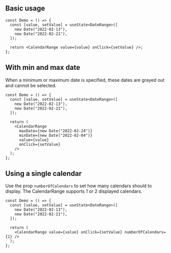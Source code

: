 
## Basic usage

<Preview>
  <DemoCalendarRange />
</Preview>

```tsx
const Demo = () => {
  const [value, setValue] = useState<DateRange>([
    new Date("2022-02-13"),
    new Date("2022-02-21"),
  ]);

  return <CalendarRange value={value} onClick={setValue} />;
};
```

## With min and max date

When a minimum or maximum date is specified, these dates are grayed out and cannot be selected.

<Preview>
  <DemoCalendarRange
    maxDate={new Date("2022-02-24")}
    minDate={new Date("2022-02-04")}
  />
</Preview>

```tsx
const Demo = () => {
  const [value, setValue] = useState<DateRange>([
    new Date("2022-02-13"),
    new Date("2022-02-21"),
  ]);

  return (
    <CalendarRange
      maxDate={new Date("2022-02-24")}
      minDate={new Date("2022-02-04")}
      value={value}
      onClick={setValue}
    />
  );
};
```

## Using a single calendar

Use the prop `numberOfCalendars` to set how many calendars should to display. The CalendarRange supports 1 or 2 displayed calendars.

<Preview>
  <DemoCalendarRange numberOfCalendars={1} />
</Preview>

```tsx
const Demo = () => {
  const [value, setValue] = useState<DateRange>([
    new Date("2022-02-13"),
    new Date("2022-02-21"),
  ]);

  return (
    <CalendarRange value={value} onClick={setValue} numberOfCalendars={1} />
  );
};
```
